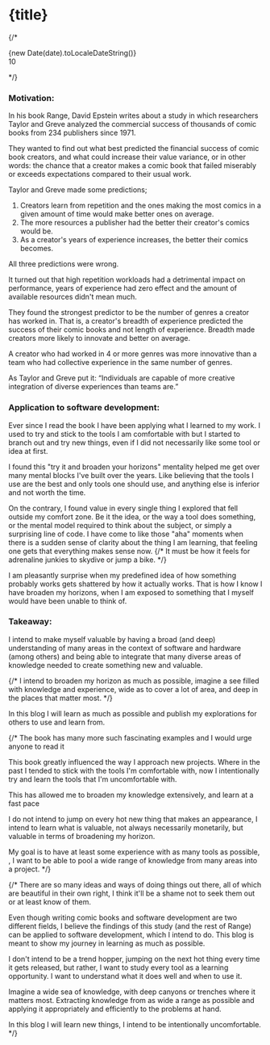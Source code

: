 

# {title}
{/* <div class="flex">
    <div>
        {new Date(date).toLocaleDateString()}
    </div>
    <div class="w-full"></div>
    <div class="flex items-center gap-2">
        <IconEye/>
        <div>10</div>
    </div>
</div> */}

### Motivation:

In his book Range, David Epstein writes about a study in which researchers Taylor and Greve analyzed the commercial success of thousands of comic books from 234 publishers since 1971.  

They wanted to find out what best predicted the financial success of comic book creators, and what could increase their value variance, or in other words: the chance that a creator makes a comic book that failed miserably or exceeds expectations compared to their usual work.

Taylor and Greve made some predictions;

1. Creators learn from repetition and the ones making the most comics in a given amount of time would make better ones on average.
2. The more resources a publisher had the better their creator's comics would be.
3. As a creator's years of experience increases, the better their comics becomes.

All three predictions were wrong.

It turned out that high repetition workloads had a detrimental impact on performance, years of experience had zero effect and the amount of available resources didn't mean much.

They found the strongest predictor to be the number of genres a creator has worked in. That is, a creator's breadth of experience predicted the success of their comic books and not length of experience. Breadth made creators more likely to innovate and better on average.

A creator who had worked in 4 or more genres was more innovative than a team who had collective experience in the same number of genres.

As Taylor and Greve put it: “Individuals are capable of more creative integration of diverse experiences than teams are.”

### Application to software development:

Ever since I read the book I have been applying what I learned to my work.
I used to try and stick to the tools I am comfortable with but I started to branch out and try new things, even if I did not necessarily like some tool or idea at first.

I found this "try it and broaden your horizons" mentality helped me get over many mental blocks I've built over the years.
Like believing that the tools I use are the best and only tools one should use, and anything else is inferior and not worth the time.

On the contrary, I found value in every single thing I explored that fell outside my comfort zone.
Be it the idea, or the way a tool does something, or the mental model required to think about the subject, or simply a surprising line of code.
I have come to like those "aha" moments when there is a sudden sense of clarity about the thing I am learning, that feeling one gets that everything makes sense now.
{/* It must be how it feels for adrenaline junkies to skydive or jump a bike. */}

I am pleasantly surprise when my predefined idea of how something probably works gets shattered by how it actually works.
That is how I know I have broaden my horizons, when I am exposed to something that I myself would have been unable to think of.

### Takeaway:

I intend to make myself valuable by having a broad (and deep) understanding of many areas in the context of software and hardware (among others) 
and being able to integrate that many diverse areas of knowledge needed to create something new and valuable.

{/* I intend to broaden my horizon as much as possible, imagine a see filled with knowledge and experience, wide as to cover a lot of area, and deep in the places that matter most. */}

In this blog I will learn as much as possible and publish my explorations for others to use and learn from.



{/* The book has many more such fascinating examples and I would urge anyone to read it 

This book greatly influenced the way I approach new projects. 
Where in the past I tended to stick with the tools I'm comfortable with, now I intentionally try and learn the tools that I'm uncomfortable with.

This has allowed me to broaden my knowledge extensively, and learn at a fast pace

I do not intend to jump on every hot new thing that makes an appearance, 
I intend to learn what is valuable, not always necessarily monetarily, but valuable in terms of broadening my horizon.

My goal is to have at least some experience with as many tools as possible, , I want to be able to pool a wide range of knowledge from many areas into a project. 
 */}

{/* There are so many ideas and ways of doing things out there, all of which are beautiful in their own right, I think it'll be a shame not to seek them out or at least know of them.

Even though writing comic books and software development are two different fields, I believe the findings of this study (and the rest of Range) can be applied to software development, which I intend to do. This blog is meant to show my journey in learning as much as possible.

I don't intend to be a trend hopper, jumping on the next hot thing every time it gets released, but rather, I want to study every tool as a learning opportunity. I want to understand what it does well and when to use it.

Imagine a wide sea of knowledge, with deep canyons or trenches where it matters most. Extracting knowledge from as wide a range as possible and applying it appropriately and efficiently to the problems at hand.

In this blog I will learn new things, I intend to be intentionally uncomfortable. */}
